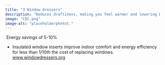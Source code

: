 ```yaml
---
title: "3 Window Dressers"
description: "Reduces draftiness, making you feel warmer and lowering heating costs"
image: "CEC.png"
image-alt: "placeholderphotot."
---
```


 Energy savings of 5-10%

-   Insulated window inserts improve indoor comfort and energy efficiency for less than 1/10th the cost of replacing windows. [www.windowdressers.org](http://www.windowdressers.org/) 
